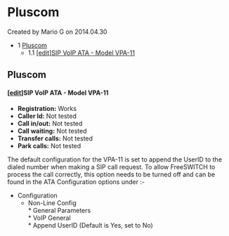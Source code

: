 
# Pluscom 

 Created by  Mario G on 2014.04.30

* 1 [Pluscom](#pluscom)  
   * 1.1 [\[edit\]SIP VoIP ATA - Model VPA-11](#pluscom)

## Pluscom

#### \[[edit](https://wiki.freeswitch.org/index.php?title=Interop%5FList&action=edit&section=102 "Edit section: SIP VoIP ATA - Model VPA-11")\]SIP VoIP ATA - Model VPA-11

* **Registration:** Works
* **Caller Id:** Not tested
* **Call in/out:** Not tested
* **Call waiting:** Not tested
* **Transfer calls:** Not tested
* **Park calls:** Not tested

The default configuration for the VPA-11 is set to append the UserID to the dialed number when making a SIP call request. To allow FreeSWITCH to process the call correctly, this option needs to be turned off and can be found in the ATA Configuration options under :-

* Configuration  
   * Non-Line Config  
         * General Parameters  
                  * VoIP General  
                              * Append UserID (Default is Yes, set to No)



